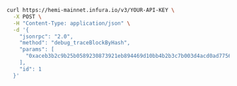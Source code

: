 ```bash
curl https://hemi-mainnet.infura.io/v3/YOUR-API-KEY \
  -X POST \
  -H "Content-Type: application/json" \
  -d '{
    "jsonrpc": "2.0",
    "method": "debug_traceBlockByHash",
    "params": [
      "0xaceb3b2c9b25b0589230873921eb894469d10bb4b2b3c7b003d4acd0ad77563e"
    ],
    "id": 1
  }'
```